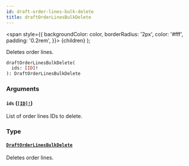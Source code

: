 ```yaml
---
id: draft-order-lines-bulk-delete
title: draftOrderLinesBulkDelete
---
```


<span
style={{
      backgroundColor: color,
      borderRadius: '2px',
      color: '#fff',
      padding: '0.2rem',
    }}>
{children}
</span>
);

Deletes order lines.

```graphql
draftOrderLinesBulkDelete(
  ids: [ID]!
): DraftOrderLinesBulkDelete

```

### Arguments

#### `ids` ([`[ID]!`](/api-reference/scalars/id.mdx))

List of order lines IDs to delete.

### Type

#### [`DraftOrderLinesBulkDelete`](/api-reference/objects/draft-order-lines-bulk-delete.mdx)

Deletes order lines.
